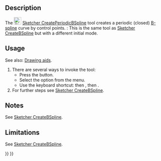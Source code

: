 <languages/>

{{Docnav
|[[Sketcher_CreateBSpline|B-spline by control points]]
|[[Sketcher_CreateBSplineByInterpolation|B-spline by knots]]
|[[Sketcher_Workbench|Sketcher]]
|IconL=Sketcher_CreateBSpline.svg
|IconR=Sketcher_CreateBSplineByInterpolation.svg
|IconC=Workbench_Sketcher.svg
}}

{{GuiCommand
|Name=Sketcher CreatePeriodicBSpline
|MenuLocation= Sketch → Sketcher geometries → Create periodic B-spline
|Workbenches=[[Sketcher_Workbench|Sketcher]]
|Shortcut={{KEY|G}} {{KEY|B}} {{KEY|P}}
|Version=0.17
|SeeAlso=[[Sketcher_CreateBSpline|Sketcher CreateBSpline]]
}}

==Description==

The [[Image:Sketcher_CreatePeriodicBSpline.svg|24px]] [[Sketcher_CreatePeriodicBSpline|Sketcher CreatePeriodicBSpline]] tool creates a periodic (closed) [[B-Splines|B-spline]] curve by control points. {{Version|1.0}}: This is the same tool as [[Sketcher_CreateBSpline|Sketcher CreateBSpline]] but with a different initial mode.

==Usage==

See also: [[Sketcher_Workbench#Drawing_aids|Drawing aids]].

# There are several ways to invoke the tool:
#* Press the {{Button|[[Image:Sketcher_CreatePeriodicBSpline.svg|16px]] [[Sketcher_CreatePeriodicBSpline|Periodic B-spline by control points]]}} button.
#* Select the {{MenuCommand|Sketcher → Sketcher geometries → [[Image:Sketcher_CreatePeriodicBSpline.svg|16px]] Create periodic B-spline}} option from the menu.
#* Use the keyboard shortcut: {{KEY|G}} then {{KEY|B}}, then {{KEY|P}}.
# For further steps see [[Sketcher_CreateBSpline#Usage|Sketcher CreateBSpline]].

==Notes==

See [[Sketcher_CreateBSpline#Notes|Sketcher CreateBSpline]].

==Limitations==

See [[Sketcher_CreateBSpline#Limitations|Sketcher CreateBSpline]].


{{Docnav
|[[Sketcher_CreateBSpline|B-spline by control points]]
|[[Sketcher_CreateBSplineByInterpolation|B-spline by knots]]
|[[Sketcher_Workbench|Sketcher]]
|IconL=Sketcher_CreateBSpline.svg
|IconR=Sketcher_CreateBSplineByInterpolation.svg
|IconC=Workbench_Sketcher.svg
}}

{{Sketcher_Tools_navi{{#translation:}}}}
{{Userdocnavi{{#translation:}}}}